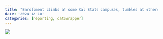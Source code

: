 ```yaml
---
title: "Enrollment climbs at some Cal State campuses, tumbles at others"
date: "2024-12-10"
categories: [reporting, datawrapper]
---
```




![](https://edsource.org/wp-content/uploads/2024/12/IMG_5175-2048x1536.jpg)
